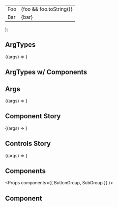 
<Meta title="Addons/Docs/props" component={ButtonGroup} />

  <table>
    <tr>
      <td>Foo</td>
      <td>{foo && foo.toString()}</td>
    </tr>
    <tr>
      <td>Bar</td>
      <td>{bar}</td>
    </tr>
  </table>
);

## ArgTypes

<Preview>
  <Story
    name="ArgTypes"
    parameters={{ passArgsFirst: true }}
    args={{
      foo: false,
      bar: '',
    }}
    argTypes={{
      foo: { name: 'foo', type: { name: 'boolean' }, description: 'foo description' },
      bar: { name: 'bar', type: { name: 'string' }, description: 'bar description' },
    }}
  >
    {(args) => <FooBar {...args} />}
  </Story>
</Preview>

<Props story="ArgTypes" />

## ArgTypes w/ Components

<Props story="ArgTypes" showComponents />

## Args

<Preview>
  <Story
    name="Args"
    parameters={{ passArgsFirst: true }}
    args={{
      foo: false,
      bar: '',
    }}
  >
    {(args) => <FooBar {...args} />}
  </Story>
</Preview>

<Props story="Args" />

## Component Story

<Preview>
  <Story name="Component" parameters={{ passArgsFirst: true }}>
    {(args) => <DocgenButton {...args} />}
  </Story>
</Preview>

<Props story="Component" />

## Controls Story

<Preview>
  <Story
    name="Controls"
    parameters={{
      passArgsFirst: true,
    }}
    argTypes={{
      foo: { control: { type: 'range' } },
      bar: { control: { type: 'options', options: ['a', 'b', 'c'] } },
    }}
  >
    {(args) => <FooBar {...args} />}
  </Story>
</Preview>

<Props story="Controls" />

## Components

<Props components={{ ButtonGroup, SubGroup }} />

## Component

<Props of={DocgenButton} />

